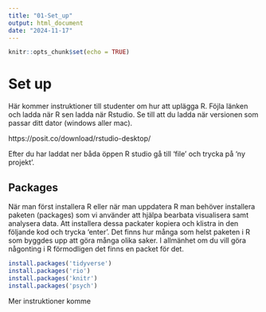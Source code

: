 ```yaml
---
title: "01-Set_up"
output: html_document
date: "2024-11-17"
---
```


```r
knitr::opts_chunk$set(echo = TRUE)
```

# Set up

Här kommer instruktioner till studenter om hur att uplägga 
R. Föjla länken och ladda när R sen ladda när Rstudio. Se till att du ladda när versionen som passar ditt dator (windows aller mac).

https://posit.co/download/rstudio-desktop/ 

Efter du har laddat ner båda öppen R studio gå till 'file' och trycka på 'ny projekt'. 

## Packages

När man först installera R eller när man uppdatera R man behöver installera paketen (packages) som vi använder att hjälpa bearbata visualisera samt analysera data. Att installera dessa packater kopiera och klistra in den följande kod och trycka 'enter'. Det finns hur många som helst paketen i R som byggdes upp att göra många olika saker. I allmänhet om du vill göra någonting i R förmodligen det finns en packet för det. 

```r
install.packages('tidyverse')
install.packages('rio')
install.packages('knitr')
install.packages('psych')

```

Mer instruktioner komme